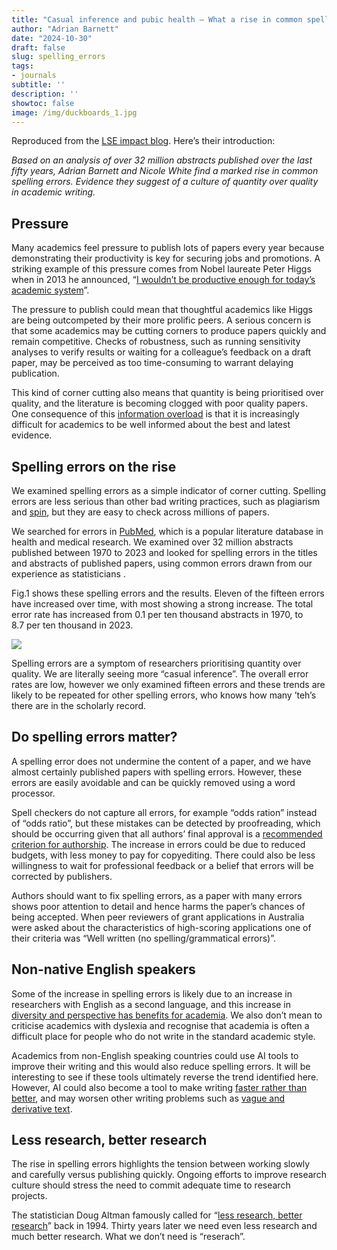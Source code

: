 ```yaml
---
title: "Casual inference and pubic health – What a rise in common spelling errors says about the state of research culture"
author: "Adrian Barnett"
date: "2024-10-30"
draft: false
slug: spelling_errors
tags:
- journals
subtitle: ''
description: ''
showtoc: false
image: /img/duckboards_1.jpg
---
```


Reproduced from the [LSE impact blog](https://blogs.lse.ac.uk/impactofsocialsciences/2024/10/28/casual-inference-and-pubic-health-what-a-rise-in-common-spelling-errors-says-about-the-state-of-research-culture/). Here's their introduction:

<em>Based on an analysis of over 32 million abstracts published over the last fifty years, Adrian Barnett and Nicole White find a marked rise in common spelling errors. Evidence they suggest of a culture of quantity over quality in academic writing.</em>

## Pressure

Many academics feel pressure to publish lots of papers every year because demonstrating their productivity is key for securing jobs and promotions. A striking example of this pressure comes from Nobel laureate Peter Higgs when in 2013 he announced, “[I wouldn’t be productive enough for today’s academic system](https://www.theguardian.com/science/2013/dec/06/peter-higgs-boson-academic-system)”.

The pressure to publish could mean that thoughtful academics like Higgs are being outcompeted by their more prolific peers. A serious concern is that some academics may be cutting corners to produce papers quickly and remain competitive. Checks of robustness, such as running sensitivity analyses to verify results or waiting for a colleague’s feedback on a draft paper, may be perceived as too time-consuming to warrant delaying publication.

This kind of corner cutting also means that quantity is being prioritised over quality, and the literature is becoming clogged with poor quality papers. One consequence of this [information overload](https://journals.plos.org/plosmedicine/article?id=10.1371/journal.pmed.1000326) is that it is increasingly difficult for academics to be well informed about the best and latest evidence.

## Spelling errors on the rise

We examined spelling errors as a simple indicator of corner cutting. Spelling errors are less serious than other bad writing practices, such as plagiarism and [spin](https://journals.plos.org/plosbiology/article?id=10.1371/journal.pbio.2002173), but they are easy to check across millions of papers.

We searched for errors in [PubMed](https://pubmed.ncbi.nlm.nih.gov/), which is a popular literature database in health and medical research. We examined over 32&nbsp;million abstracts published between 1970 to 2023 and looked for spelling errors in the titles and abstracts of published papers, using common errors drawn from our experience as statisticians .

Fig.1 shows these spelling errors and the results. Eleven of the fifteen errors have increased over time, with most showing a strong increase. The total error rate has increased from 0.1&nbsp;per ten thousand abstracts in 1970, to 8.7&nbsp;per ten thousand in 2023.

![](/img/smooth_trend_in_rates.jpg)


Spelling errors are a symptom of researchers prioritising quantity over quality. We are literally seeing more “casual inference”. The overall error rates are low, however we only examined fifteen errors and these trends are likely to be repeated for other spelling errors, who knows how many ‘teh’s there are in the scholarly record.



## Do spelling errors matter?

A spelling error does not undermine the content of a paper, and we have almost certainly published papers with spelling errors. However, these errors are easily avoidable and can be quickly removed using a word processor.

Spell checkers do not capture all errors, for example “odds ration” instead of “odds ratio”, but these mistakes can be detected by proofreading, which should be occurring given that all authors’ final approval is a [recommended criterion for authorship](https://www.icmje.org/recommendations/browse/roles-and-responsibilities/defining-the-role-of-authors-and-contributors.html). The increase in errors could be due to reduced budgets, with less money to pay for copyediting. There could also be less willingness to wait for professional feedback or a belief that errors will be corrected by publishers.

Authors should want to fix spelling errors, as a paper with many errors shows poor attention to detail and hence harms the paper’s chances of being accepted. When peer reviewers of grant applications in Australia were asked about the characteristics of high-scoring applications one of their criteria was “Well written (no spelling/grammatical errors)”.

## Non-native English speakers

Some of the increase in spelling errors is likely due to an increase in researchers with English as a second language, and this increase in [diversity and perspective has benefits for academia](https://blogs.lse.ac.uk/impactofsocialsciences/2019/12/02/embracing-multilingualism-to-enhance-complexity-sensitive-research/). We also don’t mean to criticise academics with dyslexia and recognise that academia is often a difficult place for people who do not write in the standard academic style.

Academics from non-English speaking countries could use AI tools to improve their writing and this would also reduce spelling errors. It will be interesting to see if these tools ultimately reverse the trend identified here. However, AI could also become a tool to make writing [faster rather than better](https://blogs.lse.ac.uk/impactofsocialsciences/2023/05/04/bridge-or-barrier-does-generative-ai-contribute-to-more-culturally-inclusive-higher-education-and-research/#search), and may worsen other writing problems such as [vague and derivative text](https://scholarlykitchen.sspnet.org/2024/03/20/the-latest-crisis-is-the-research-literature-overrun-with-chatgpt-and-llm-generated-articles/).

## Less research, better research

The rise in spelling errors highlights the tension between working slowly and carefully versus publishing quickly. Ongoing efforts to improve research culture should stress the need to commit adequate time to research projects.

The statistician Doug Altman famously called for “[less research, better research](https://www.bmj.com/content/308/6924/283)” back in 1994. Thirty years later we need even less research and much better research. What we don’t need is “reserach”.


